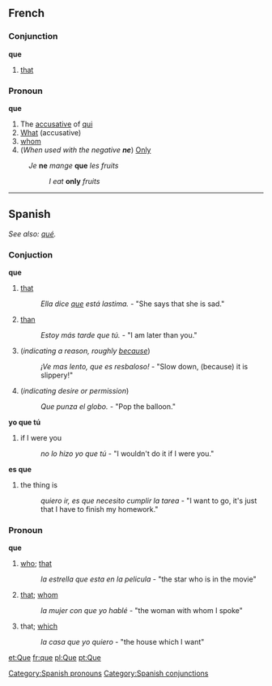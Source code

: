 ==French==
===Conjunction===
'''que'''

# [[that]]

===Pronoun===
'''que'''

# The [[accusative]] of [[qui]]
# [[What]] (accusative)
# [[whom]]
# (''When used with the negative '''ne''''') [[Only]]
: ''Je'' '''ne''' ''mange'' '''que''' ''les fruits''
:: ''I eat'' '''only''' ''fruits''

----

==Spanish==
''See also: [[qué]].''
=== Conjuction ===
'''que'''
# [[that]]
#: ''Ella dice [[que]] está lastima.'' - "She says that she is sad."
# [[than]]
#: ''Estoy más tarde que tú.'' - "I am later than you."
# (''indicating a reason, roughly [[because]]'')
#: ''¡Ve mas lento, que es resbaloso!'' - "Slow down, (because) it is slippery!"
# (''indicating desire or permission'')
#: ''Que punza el globo.'' - "Pop the balloon."
'''yo que tú'''
# if I were you
#: ''no lo hizo yo que tú'' - "I wouldn't do it if I were you."
'''es que'''
# the thing is
#: ''quiero ir, es que necesito cumplir la tarea'' - "I want to go, it's just that I have to finish my homework."

=== Pronoun ===
'''que'''
# [[who]]; [[that]]
#: ''la estrella que esta en la pelicula'' - "the star who is in the movie"
# [[that]]; [[whom]]
#: ''la mujer con que yo hablé'' - "the woman with whom I spoke"
# that; [[which]]
#: ''la casa que yo quiero'' - "the house which I want"

[[Category:Spanish pronouns]]
[[Category:Spanish conjunctions]]
[[et:Que]]
[[fr:que]]
[[pl:Que]]
[[pt:Que]]